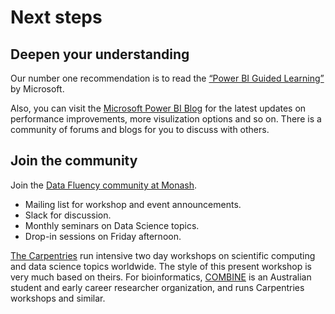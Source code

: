 # Next steps

## Deepen your understanding

Our number one recommendation is to read the ["Power BI Guided Learning"](https://docs.microsoft.com/en-us/power-bi/guided-learning/?WT.mc_id=PBIService_GettingStarted) by Microsoft.

Also, you can visit the [Microsoft Power BI Blog](https://powerbi.microsoft.com/en-us/blog/) for the latest updates on performance improvements, more visulization options and so on. There is a community of forums and blogs for you to discuss with others.


## Join the community

Join the [Data Fluency community at Monash](https://www.monash.edu/data-fluency).

 * Mailing list for workshop and event announcements.
 * Slack for discussion.
 * Monthly seminars on Data Science topics.
 * Drop-in sessions on Friday afternoon.

[The Carpentries](https://carpentries.org/) run intensive two day workshops on scientific computing and data science topics worldwide. The style of this present workshop is very much based on theirs. For bioinformatics, [COMBINE](https://combine.org.au/) is an Australian student and early career researcher organization, and runs Carpentries workshops and similar.

